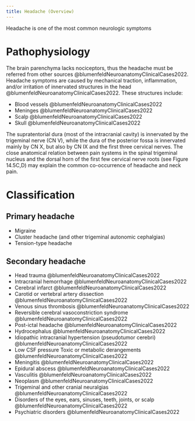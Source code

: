 ```yaml
---
title: Headache (Overview)
---
```


Headache is one of the most common neurologic symptoms


# Pathophysiology

The brain parenchyma lacks nociceptors, thus the headache must be referred from other sources @blumenfeldNeuroanatomyClinicalCases2022.
Headache symptoms are caused by mechanical traction, inflammation, and/or irritation of innervated structures in the head @blumenfeldNeuroanatomyClinicalCases2022.
These structures include:

- Blood vessels @blumenfeldNeuroanatomyClinicalCases2022
- Meninges @blumenfeldNeuroanatomyClinicalCases2022
- Scalp @blumenfeldNeuroanatomyClinicalCases2022
- Skull @blumenfeldNeuroanatomyClinicalCases2022


The supratentorial dura (most of the intracranial cavity) is innervated by the trigeminal nerve (CN V), while the dura of the posterior fossa is innervated mainly by CN X, but also by CN IX and the first three cervical nerves. The close anatomical relation between pain systems in the spinal trigeminal nucleus and the dorsal horn of the first few cervical nerve roots (see Figure 14.5C,D) may explain the common co-occurrence of headache and neck pain.


# Classification

## Primary headache

- Migraine
- Cluster headache (and other trigeminal autonomic cephalgias)
- Tension-type headache

## Secondary headache

- Head trauma @blumenfeldNeuroanatomyClinicalCases2022
- Intracranial hemorrhage @blumenfeldNeuroanatomyClinicalCases2022 
- Cerebral infarct @blumenfeldNeuroanatomyClinicalCases2022 
- Carotid or vertebral artery dissection @blumenfeldNeuroanatomyClinicalCases2022 
- Venous sinus thrombosis @blumenfeldNeuroanatomyClinicalCases2022
- Reversible cerebral vasoconstriction syndrome @blumenfeldNeuroanatomyClinicalCases2022
- Post-ictal headache @blumenfeldNeuroanatomyClinicalCases2022 
- Hydrocephalus @blumenfeldNeuroanatomyClinicalCases2022 
- Idiopathic intracranial hypertension (pseudotumor cerebri) @blumenfeldNeuroanatomyClinicalCases2022
- Low CSF pressure Toxic or metabolic derangements @blumenfeldNeuroanatomyClinicalCases2022 
- Meningitis @blumenfeldNeuroanatomyClinicalCases2022 
- Epidural abscess @blumenfeldNeuroanatomyClinicalCases2022 
- Vasculitis @blumenfeldNeuroanatomyClinicalCases2022
- Neoplasm @blumenfeldNeuroanatomyClinicalCases2022
- Trigeminal and other cranial neuralgias @blumenfeldNeuroanatomyClinicalCases2022
- Disorders of the eyes, ears, sinuses, teeth, joints, or scalp @blumenfeldNeuroanatomyClinicalCases2022
- Psychiatric disorders @blumenfeldNeuroanatomyClinicalCases2022



